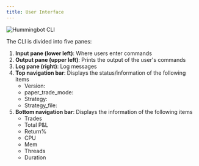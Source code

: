```yaml
---
title: User Interface
---
```


![Hummingbot CLI](/img/userinterface-hummingbot.gif)

The CLI is divided into five panes:

1. **Input pane (lower left)**: Where users enter commands
2. **Output pane (upper left)**: Prints the output of the user's commands
3. **Log pane (right)**: Log messages
4. **Top navigation bar**: Displays the status/information of the following items
   - Version:
   - paper_trade_mode:
   - Strategy:
   - Strategy_file:
5. **Bottom navigation bar**: Displays the information of the following items
   - Trades
   - Total P&L
   - Return%
   - CPU
   - Mem
   - Threads
   - Duration
